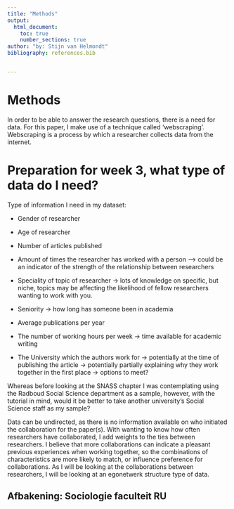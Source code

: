 ```yaml
---
title: "Methods"
output:
  html_document:
    toc: true
    number_sections: true
author: "by: Stijn van Helmondt"
bibliography: references.bib


---
```


# Methods

In order to be able to answer the research questions, there is a need for data. For this paper, I make use of a technique called 'webscraping'. Webscraping is a process by which a researcher collects data from the internet. 

# Preparation for week 3, what type of data do I need?

Type of information I need in my dataset:

- Gender of researcher  
- Age of researcher

- Number of articles published
- Amount of times the researcher has worked with a person --> could be an indicator of the strength of the relationship between researchers
- Speciality of topic of researcher -> lots of knowledge on specific, but niche, topics may be affecting the likelihood of fellow researchers wanting to work with you.
- Seniority -> how long has someone been in academia
- Average publications per year
- The number of working hours per week -> time available for academic writing
- The University which the authors work for -> potentially at the time of publishing the article -> potentially partially explaining why they work together in the first place -> options to meet?

Whereas before looking at the SNASS chapter I was contemplating using the Radboud Social Science department as a sample, however, with the tutorial in mind, would it be better to take another university's Social Science staff as my sample?


Data can be undirected, as there is no information available on who initiated the collaboration for the paper(s). With wanting to know how often researchers have collaborated, I add weights to the ties between researchers. I believe that more collaborations can indicate a pleasant previous experiences when working together, so the combinations of characteristics are more likely to match, or influence preference for collaborations. 
As I will be looking at the collaborations between researchers, I will be looking at an egonetwerk structure type of data.

Afbakening: Sociologie faculteit RU
---